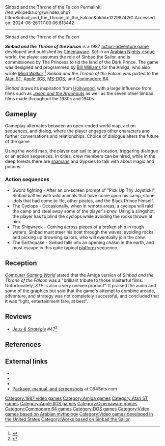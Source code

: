 Sinbad and the Throne of the Falcon
Permalink: //en.wikipedia.org/w/index.php?title=Sinbad_and_the_Throne_of_the_Falcon&oldid=1229874261
Accessed on: 2024-06-26T17:03:06.813442



------
Sinbad and the Throne of the Falcon
{{Infobox video game
|title = Sinbad and the Throne of the Falcon
|image = SinbadC64BoxArt.jpg
|caption = 
|developer = [[Cinemaware]]
|publisher = [[Cinemaware]]
|designer = [[Bill Williams (game designer)|Bill Williams]]<ref name="giantlist"/>
|released = '''1987:''' Amiga<br>'''1988:''' Atari ST, C64<br>'''1989:''' DOS
|genre = [[Action game|Action]]
|modes = [[Single-player video game|Single-player]]
|platforms = [[Amiga]], [[Atari ST]], [[Apple IIGS]], [[DOS]], [[Commodore 64]]
}}

'''''Sinbad and the Throne of the Falcon''''' is a 1987 [[action-adventure game]] developed and published by [[Cinemaware]]. Set in an [[One Thousand and One Nights|Arabian Nights-esque]] world, the player assumes the role of Sinbad the Sailor, and is commissioned by The Princess to rid the land of the Dark Prince. The game was designed and programmed by [[Bill Williams (game designer)|Bill Williams]] for the Amiga, who also wrote ''[[Mind Walker]]''.<ref name="giantlist">{{cite web|last1=Hague|first1=James |title=The Giant List of Classic Game Programmers |url=https://dadgum.com/giantlist/}}</ref> ''Sinbad and the Throne of the Falcon'' was ported to the [[Atari ST]], [[Apple IIGS]], [[MS-DOS]], and [[Commodore 64]].

''Sinbad'' draws its inspiration from [[Cinema of the United States|Hollywood]], with a large influence from films such as ''[[Jason and the Argonauts (1963 film)|Jason and the Argonauts]]'' as well as the seven other Sinbad films made throughout the 1930s and 1940s.
<!-- Unsourced image removed: [[Image:boxcoverSinbad.jpg|thumb|Sinbad and the Throne of the Falcon]] -->

==Gameplay==
Gameplay alternates between an open-ended world map, action sequences, and dialog, where the player engages other characters and further conversations and relationships. Choice of dialogue alters the future of the game.

Using the world map, the player can sail to any location, triggering dialogue or an action sequences. In cities, crew members can be hired, while in the deep forests there are [[shamanism|shamans]] and Gypsies to talk with about magic and potions.

===Action sequences===
*Sword fighting - After an on-screen prompt of "Pick Up Thy Joystick!", Sinbad battles with wild animals that have come upon his camp, stone idols that had come to life, other pirates, and the Black Prince himself.
*The Cyclops - Occasionally, when in remote areas, a cyclops will raid the camp and steal away some of the player's crew. Using a slingshot, the player has to blind the cyclops while avoiding the rocks thrown at him.
*The Shipwreck - Coming across pieces of a broken ship in rough waters, Sinbad must steer his boat through the waves, avoiding rocks and picking up drowning sailors, who will eventually join the crew.
*The Earthquake - Sinbad falls into an opening chasm in the earth, and must escape in this quite typical [[platform game|platform]] sequence.

==Reception==
''[[Computer Gaming World]]'' stated that the Amiga version of ''Sinbad and the Throne of the Falcon'' was a "brilliant tribute to those masterful films. Unfortunately, ''STF'' is also a very uneven product". It praised the audio and some of the graphics but said that the game's attempt to combine arcade, adventure, and strategy was not completely successful, and concluded that it was "light, entertainment fare, at best".{{r|lee198707}}

==Reviews==
*''[[:fr:Jeux et Stratégie|Jeux & Stratégie]]'' #47<ref>{{cite web | url=https://archive.org/details/jeux-et-strategie-47/page/60/mode/2up | title=Jeux & stratégie 47 | date=October 1987 }}</ref>

==References==
{{Reflist|refs=
<ref name="lee198707">{{Cite news |url=http://www.cgwmuseum.org/galleries/index.php?year=1987&pub=2&id=38 |title=The Interactive Voyage of Sinbad |last=Lee, Wyatt |date=June–July 1987 |magazine=Computer Gaming World |pages=46}}</ref>
}}

==External links==
*{{abime|id=1951}}
*{{atarimania|id=11226}}
*{{lemon64 game|id=2316|name=Sinbad and the Throne of the Falcon}}
*[http://www.c64sets.com/set.html?id=34 Package, manual, and screenshots] at C64Sets.com

{{Cinemaware}}

[[Category:1987 video games]]
[[Category:Amiga games]]
[[Category:Atari ST games]]
[[Category:Apple IIGS games]]
[[Category:Cinemaware games]]
[[Category:Commodore 64 games]]
[[Category:DOS games]]
[[Category:Video games based on Arabian mythology]]
[[Category:Video games developed in the United States]]
[[Category:Works based on Sinbad the Sailor]]